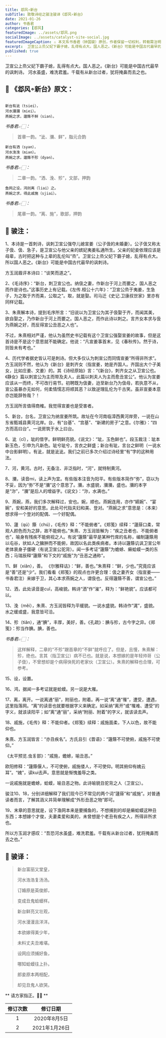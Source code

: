 ```yaml
---
title: 邶风∘新台
subTitle: 致敬诗经之骏注骏译《邶风∘新台》 
date: 2021-01-26 
author: 书香君
categories: [邶风]
featuredImage: ../assets/邶风.png
socialImage: ../assets/catalyst-site-social.jpg
featuredImageCaption: ⚠️️ 本文系书香君（钟国骏）原创，作者保留一切权利，转载需注明出处。
excerpt:  卫宣公上烝父妃下霸子媳，乱得有点大。国人恶之。《新台》可能是中国古代最早的讽刺诗。 河水虽盛，难洗君羞。千载有从新台过者，犹将掩鼻而去之也。   
published: true
---
```


卫宣公上烝父妃下霸子媳，乱得有点大。国人恶之。《新台》可能是中国古代最早的讽刺诗。
河水虽盛，难洗君羞。千载有从新台过者，犹将掩鼻而去之也。

## 🌼 《邶风∘新台》原文：
```

新台有泚（tsiei），
河水瀰瀰（miei）。
燕婉之求，蘧篨不鲜（sian）。

```
*书香君👉🏻：* 

> 首章一韵。“泚、瀰、鲜”，脂元合韵

```
新台有洒（syən），
河水浼浼（miən）。
燕婉之求，蘧篨不殄（dyən）。

```
*书香君👉🏻：* 

> 二章一韵。“洒、浼、殄”，文部，押韵

```
鱼网之设，鸿则离（liai）之。
燕婉之求，得此戚施（sjiai）。

```
*书香君👉🏻：* 

> 尾章一韵。“离、施”，歌部，押韵

## 🍁️ 骏注：

1、本诗是一首刺诗，讽刺卫宣公强夺儿媳宣姜（公子伋的未婚妻）。公子伋又称太子伋、伋、急子，是卫宣公与他父亲的嫔妃夷姜私通所生。父亲的妃妾依理应该是母辈，古时把这种与上辈的乱伦叫“烝”。卫宣公上烝父妃下霸子媳，乱得有点大。所以国人恶之。《新台》可能是中国古代最早的讽刺诗。

方玉润眉评本诗曰：“谈笑而道之”。

2、《毛诗序》：“新台，刺卫宣公也。纳伋之妻，作新台于河上而要之，国人恶之而作是诗也。”这事历史上有记载。《左传.桓公十六年》：“卫宣公烝于夷姜，生急子，为之取于齐而美，公取之”。取，就是娶。司马迁《史记.卫康叔世家》里亦有同样记载。

3、朱熹解本诗，提到毛序所言：“旧说以为卫宣公为其子伋娶于齐，而闻其美，欲自娶之，乃作新台于河上而要之。国人恶之，而作此诗以刺之。言齐女本求与伋为燕婉之好，而反得宣公丑恶之人也”。

不过，朱熹相对严谨，他认为虽然史书记载有这个卫宣公强娶宣姜的故事，但是这首诗是不是这个意思就不能确定。他说：“凡宣姜事首末，见《春秋传》。然于诗，则皆未有考也。”

4、历代学者据史皆认可是刺诗。但大多仅认为刺宣公而同情宣姜“所得非所求”。方玉润则不然，他认为《新台》是刺齐女（指宣姜，她是齐国人。齐国出大个子美女，比如庄姜、文姜）的。其《诗经原始》言：“《新台》，刺齐女之从卫宣公也。《静女》篇以刺宣公为主而带及夫人，此篇以刺夫人为主而愈丑宣公”。他认为宣姜应该从一而终，不可改行易节。初聘既为伋妻，迨至新台乃为伋母，若执意不从，宣公虽暴亦无如何，何柔情懦志将顺其恶？以致逆理乱伦为千古笑。虽非宣姜本意亦岂能辞咎哉？！

方玉润所言值得商榷。我觉得宣姜也是受害者。

5、新台，台名，卫宣公为纳宣姜所筑。故址在今河南临漳西黄河岸旁，一说在山东省甄城县黄河北岸。台，有“台基”、“宫基”、“新建的房子”之意。《尔雅》：“四方而高曰台”。一说房筑于水上曰台。

6、泚（cǐ），玼的借字。鲜明鲜亮貌。《说文》：“玼，玉色鲜也”。段玉裁注：玼本新玉色，引申为凡新色。玼兮玼兮，言衣之鲜盛；新台有玼，言台之鲜明（一说水中台影鲜明）。有泚，就是泚泚。我们之前已多次介绍过诗经里“有”字的这种用法。

7、河，黄河。古时，无备注、非泛指时，“河”，就特制黄河。

8、瀰，读音mi，读上声为宜。有些版本注音为阳平。有些版本简作“弥”，窃以为不妥，因为“弥”不是“瀰”这个意思了。瀰，水盛貌，瀰瀰，盛也。瀰的本字是“沵”，“瀰”是后人的增益字。《说文》：“沵，水满也。”

9、燕婉，燕，我们多次解释过，安也。婉，顺也。燕婉连用，亦作“嬿婉”、“宴婉”，安和美好的意思。此处可代指夫妇和美、登对。“燕婉之求”意思是：（本来）想求得一个登对的配偶、一个好配偶。

10、蘧（qú）篨（chú），《毛传》释：“不能俯者”。《郑笺》续释：“蘧蒢口柔，常观人颜色而为之辞，故不能俯也。”朱熹、方玉润皆解为：“疾之丑者也、不能俯者也”，喻身有残疾不能俯视之人。有说“籧篨”最早是某种竹席的名称，编制籧篨用以屯谷，状如人之臃肿而不能俯，故因以名此类疾病者。本诗以籧篨讥讽卫宣公年老体衰身子僵硬（有说卫宣公驼背）。闻一多考证“籧篨”为蟾蜍、癞蛤蟆一类的东西；马瑞辰释“籧篨”和下文的“戚施”为“丑恶之通称”。

11、鲜（xiǎn），善。
《尔雅释诂》：“鲜，善也。”朱熹释：“鲜，少也。”究竟应该是“善”还是“少”。我们看看《郑笺》的观点也许更合理：伋之妻齐女（指宣姜——书香君注）来嫁于卫，其心本求燕婉之人，谓伋也。反得籧篨不善，谓宣公也。”

12、洒，此处读音是cuǐ，高峻貌。韩诗“洒”作“漼”，释为：“鲜艳貌”。应该都可以。

13、浼（měi），朱熹、方玉润皆释为平缓貌。一说水盛貌。韩诗作“浘”，盛貌。水之缓或盛，我意皆可洽。

14、殄（tiǎn），通“腆”，丰厚，美好，善。《孔疏》：腆与殄，古今字之异。《郑笺》：殄当作腆。腆，善也。

*书香君👉🏻：* 

> 这样解释，二章的“不殄”跟首章的“不鲜”就呼应了。但是，且慢，朱熹解：殄，绝也。言其（指卫宣公）病不已也。就是说，本想嫁的是年轻帅哥（公子伋），不曾想却是个病得快死的老家伙（卫宣公）。朱熹的解释也合理，可参考。

15、设，设置。

16、鸿，据闻一多考证就是蛤蟆。另一说是大雁。

17、离，离开。一说离通“丽”，附丽也，附着。再一说“离”通“罹”，遭受，遭遇，这里指落网。“离”的读音也就要根据字义来确定。如采纳“离开”或“罹难、遭受”的字义，就该读阳平；如“离”通“丽”，采纳“附丽、附着”的字义，就该读去声。

18、戚施，《毛传》释：不能仰者。《郑笺》续释：戚施面柔，下人以色，故不能仰也。

朱熹、方玉润皆言：“亦丑疾名”。方氏且引《晋语》：“籧篨不可使俯，戚施不可使仰。”

《太平预览.虫豸部》：“戚施，蟾蜍，喻丑恶。”

欧阳修释：“籧篨偃人，不可使俯，戚施偻人，不可使仰。明其俯仰有媿云耳”。“媿”，读kui去声。意思就是惭愧羞辱之类。

一说戚施就是蟾蜍，蛤蟆，喻丑恶之物。此诗喻貌丑驼背之人（卫宣公）。

骏注10、18，分别详细解释了我们现今已不常见的两个词“蘧蒢”和“戚施”。对普通读者而言，了解其涵义并简单理解成“外形丑恶之物”即可。

19、末章的意思就是，设下渔网本来是要捕鱼的，不想捕到的却是癞蛤蟆这种丑东西；本想嫁个才俊，夫妻柔爱和美的，未曾想是个老丑有疾之人，所得非所求也。

所以方玉润才感叹：“吾恐河水虽盛，难洗君羞。千载有从新台过者，犹将掩鼻而去之也。”

## 🍁️ 骏译：

> 新台富丽又堂皇，
> 
> 河水浩浩复汤汤。
> 
> 订婚原是英俊郎，
> 
> 变成丑鬼蛤蟆样。

> 新台鲜亮又壮观，
> 
> 河水漫漫且洋洋。
> 
> 本欲嫁得美少年，
> 
> 未料丈夫丑难堪。

> 设网应须捕好鱼，
> 
> 哪知蛤蟆往上扑。
> 
> 郎妾原本两相配，
> 
> 却见丑鬼人欲哭。

** 请方家指正。🙏🏻 **

| 修订次数      | 修订日期 | 
|   :----: |    :----:   | 
| 1    | 2020年8月5日       | 
| 2    | 2021年1月26日       | 
